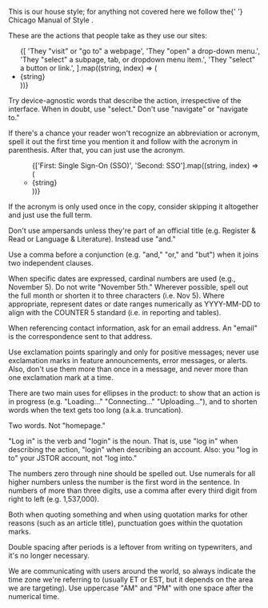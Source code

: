
<PageSection title="Grammar and Style" isHeader>
  <div
    style={{
      marginBottom: 'var(--pharos-spacing-5-x)',
      fontSize: 'var(--pharos-type-scale-6)',
      lineHeight: '2rem',
    }}
  >
    <p>
      This is our house style; for anything not covered here we follow the{' '}
      <PharosLink href="https://www.chicagomanualofstyle.org/home.html" target="_blank">
        Chicago Manual of Style
      </PharosLink>
      .
    </p>
  </div>
</PageSection>

<PageSection title="Actions" subSectionLevel={1}>
  <div>
    <p>These are the actions that people take as they use our sites:</p>
    <ul>
      {[
        'They "visit" or "go to" a webpage',
        'They "open" a drop-down menu.',
        'They "select" a subpage, tab, or dropdown menu item.',
        'They "select" a button or link.',
      ].map((string, index) => (
        <li key={index} style={{ listStyle: 'none' }}>
          {string}
        </li>
      ))}
    </ul>
    <p>
      Try device-agnostic words that describe the action, irrespective of the interface. When in
      doubt, use "select." Don't use "navigate" or "navigate to."
    </p>
  </div>
</PageSection>

<PageSection title="Acronyms" subSectionLevel={1}>
  <p>
    If there's a chance your reader won't recognize an abbreviation or acronym, spell it out the
    first time you mention it and follow with the acronym in parenthesis. After that, you can just
    use the acronym.
  </p>
  <ul>
    <ul>
      {['First: Single Sign-On (SSO)', 'Second: SSO'].map((string, index) => (
        <li key={index} style={{ listStyle: 'none' }}>
          {string}
        </li>
      ))}
    </ul>
  </ul>
  <p>
    If the acronym is only used once in the copy, consider skipping it altogether and just use the
    full term.
  </p>
</PageSection>

<PageSection title="Ampersands" subSectionLevel={1}>
  <p>
    Don't use ampersands unless they're part of an official title (e.g. Register &amp; Read or
    Language &amp; Literature). Instead use "and."
  </p>
</PageSection>

<PageSection title="Commas" subSectionLevel={1}>
  <p>
    Use a comma before a conjunction (e.g. "and," "or," and "but") when it joins two independent
    clauses.
  </p>
  <BestPractices
    Do="We believe education is key to the well-being of individuals and society, and we work to make it more effective and affordable."
    Dont="We believe education is key to the well-being of individuals, and society."
  />
</PageSection>

<PageSection title="Dates" subSectionLevel={1}>
  <p>
    When specific dates are expressed, cardinal numbers are used (e.g., November 5). Do not write
    "November 5th." Wherever possible, spell out the full month or shorten it to three characters
    (i.e. Nov 5). Where appropriate, represent dates or date ranges numerically as YYYY-MM-DD to
    align with the COUNTER 5 standard (i.e. in reporting and tables).
  </p>
  <BestPractices
    Do="Join us on November 19 for the final session."
    Dont="Sign up for a webinar on 5/11/2020."
  />
</PageSection>

<PageSection title="Email addresses" subSectionLevel={1}>
  <p>
    When referencing contact information, ask for an email address. An "email" is the correspondence
    sent to that address.
  </p>
</PageSection>

<PageSection title="Exclamation marks" subSectionLevel={1}>
  <p>
    Use exclamation points sparingly and only for positive messages; never use exclamation marks in
    feature announcements, error messages, or alerts. Also, don't use them more than once in a
    message, and never more than one exclamation mark at a time.
  </p>
  <BestPractices Do="Thanks for your participation!" Dont="Your username/password are wrong!!" />
</PageSection>

<PageSection title="Ellipses (...)" subSectionLevel={1}>
  <p>
    There are two main uses for ellipses in the product: to show that an action is in progress (e.g.
    "Loading…" "Connecting…" "Uploading…"), and to shorten words when the text gets too long (a.k.a.
    truncation).
  </p>
</PageSection>

<PageSection title="Home page" subSectionLevel={1}>
  <p>Two words. Not "homepage."</p>
</PageSection>

<PageSection title="Login, log in, log in to" subSectionLevel={1}>
  <p>
    "Log in" is the verb and "login" is the noun. That is, use "log in" when describing the action,
    "login" when describing an account. Also: you "log in to" your JSTOR account, not "log into."
  </p>
</PageSection>

<PageSection title="Numbers" subSectionLevel={1}>
  <p>
    The numbers zero through nine should be spelled out. Use numerals for all higher numbers unless
    the number is the first word in the sentence. In numbers of more than three digits, use a comma
    after every third digit from right to left (e.g. 1,537,000).
  </p>
</PageSection>

<PageSection title="Content on JSTOR" subSectionLevel={1}>
  <p>
    Both when quoting something and when using quotation marks for other reasons (such as an article
    title), punctuation goes within the quotation marks.
  </p>
  <BestPractices
    Do={`"The Open Community Collections initiative is a great opportunity for our organization," said Stephen Brooks.`}
    Dont={`You can download "Proposals Relating to the Education of Youth in Pennsylvania", written by Benjamin Franklin.`}
  />
</PageSection>

<PageSection title="Single space after periods" subSectionLevel={1}>
  <p>
    Double spacing after periods is a leftover from writing on typewriters, and it's no longer
    necessary.
  </p>
</PageSection>

<PageSection title="Time" subSectionLevel={1}>
  <p>
    We are communicating with users around the world, so always indicate the time zone we're
    referring to (usually ET or EST, but it depends on the area we are targeting). Use uppercase
    "AM" and "PM" with one space after the numerical time.
  </p>
</PageSection>

